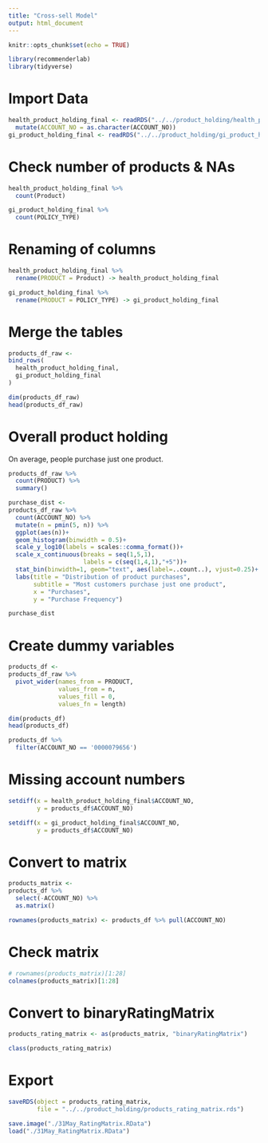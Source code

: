 ```yaml
---
title: "Cross-sell Model"
output: html_document
---
```


```r
knitr::opts_chunk$set(echo = TRUE)
```


```r
library(recommenderlab)
library(tidyverse)
```


# Import Data

```r
health_product_holding_final <- readRDS("../../product_holding/health_product_holding_final.rds") %>% 
  mutate(ACCOUNT_NO = as.character(ACCOUNT_NO))
gi_product_holding_final <- readRDS("../../product_holding/gi_product_holding_final.rds")
```

# Check number of products & NAs

```r
health_product_holding_final %>% 
  count(Product)

gi_product_holding_final %>% 
  count(POLICY_TYPE)
```


# Renaming of columns

```r
health_product_holding_final %>% 
  rename(PRODUCT = Product) -> health_product_holding_final

gi_product_holding_final %>% 
  rename(PRODUCT = POLICY_TYPE) -> gi_product_holding_final
```


# Merge the tables

```r
products_df_raw <-
bind_rows(
  health_product_holding_final,
  gi_product_holding_final
)

dim(products_df_raw)
head(products_df_raw)
```
# Overall product holding

On average, people purchase just one product.

```r
products_df_raw %>% 
  count(PRODUCT) %>% 
  summary()
```

```r
purchase_dist <-
products_df_raw %>% 
  count(ACCOUNT_NO) %>% 
  mutate(n = pmin(5, n)) %>% 
  ggplot(aes(n))+
  geom_histogram(binwidth = 0.5)+
  scale_y_log10(labels = scales::comma_format())+
  scale_x_continuous(breaks = seq(1,5,1),
                     labels = c(seq(1,4,1),"+5"))+
  stat_bin(binwidth=1, geom="text", aes(label=..count..), vjust=0.25)+
  labs(title = "Distribution of product purchases",
       subtitle = "Most customers purchase just one product",
       x = "Purchases",
       y = "Purchase Frequency")

purchase_dist
```


# Create dummy variables

```r
products_df <-
products_df_raw %>% 
  pivot_wider(names_from = PRODUCT, 
              values_from = n, 
              values_fill = 0,
              values_fn = length)

dim(products_df)
head(products_df)

products_df %>% 
  filter(ACCOUNT_NO == '0000079656')
```


# Missing account numbers

```r
setdiff(x = health_product_holding_final$ACCOUNT_NO, 
        y = products_df$ACCOUNT_NO)

setdiff(x = gi_product_holding_final$ACCOUNT_NO, 
        y = products_df$ACCOUNT_NO)
```


# Convert to matrix

```r
products_matrix <-
products_df %>% 
  select(-ACCOUNT_NO) %>% 
  as.matrix()

rownames(products_matrix) <- products_df %>% pull(ACCOUNT_NO)
```

# Check matrix

```r
# rownames(products_matrix)[1:28]
colnames(products_matrix)[1:28]
```

# Convert to binaryRatingMatrix

```r
products_rating_matrix <- as(products_matrix, "binaryRatingMatrix")
```


```r
class(products_rating_matrix)
```

# Export

```r
saveRDS(object = products_rating_matrix,
        file = "../../product_holding/products_rating_matrix.rds")

save.image("./31May_RatingMatrix.RData")
load("./31May_RatingMatrix.RData")
```

